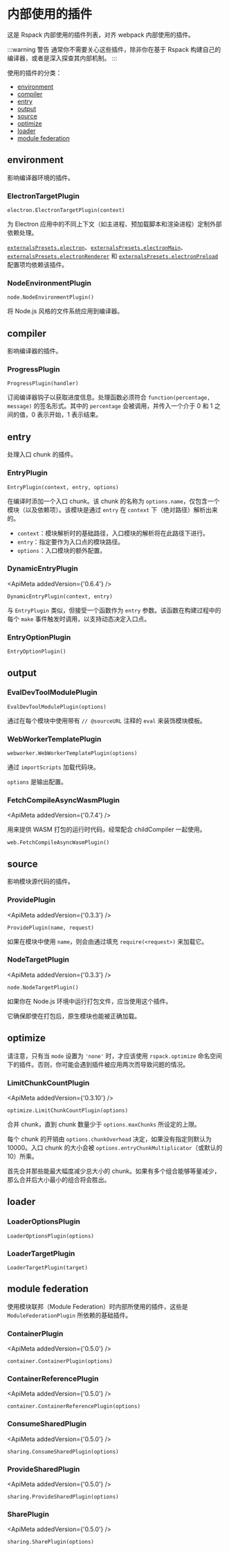
<WebpackLicense from="https://webpack.js.org/plugins/internal-plugins/" />

# 内部使用的插件

这是 Rspack 内部使用的插件列表，对齐 webpack 内部使用的插件。

:::warning 警告
通常你不需要关心这些插件，除非你在基于 Rspack 构建自己的编译器，或者是深入探查其内部机制。
:::

使用的插件的分类：

- [environment](#environment)
- [compiler](#compiler)
- [entry](#entry)
- [output](#output)
- [source](#source)
- [optimize](#optimize)
- [loader](#loader)
- [module federation](#module-federation)

## environment

影响编译器环境的插件。

### ElectronTargetPlugin

`electron.ElectronTargetPlugin(context)`

为 Electron 应用中的不同上下文（如主进程、预加载脚本和渲染进程）定制外部依赖处理。

[`externalsPresets.electron`](/config/externals#electron)、[`externalsPresets.electronMain`](/config/externals#electronmain)、[`externalsPresets.electronRenderer`](/config/externals#electronrenderer) 和 [`externalsPresets.electronPreload`](/config/externals#electronpreload) 配置项均依赖该插件。

### NodeEnvironmentPlugin

`node.NodeEnvironmentPlugin()`

将 Node.js 风格的文件系统应用到编译器。

## compiler

影响编译器的插件。

### ProgressPlugin

`ProgressPlugin(handler)`

订阅编译器钩子以获取进度信息。处理函数必须符合 `function(percentage, message)` 的签名形式。其中的 `percentage` 会被调用，并传入一个介于 0 和 1 之间的值，0 表示开始，1 表示结束。

## entry

处理入口 chunk 的插件。

### EntryPlugin

`EntryPlugin(context, entry, options)`

在编译时添加一个入口 chunk。该 chunk 的名称为 `options.name`，仅包含一个模块（以及依赖项）。该模块是通过 `entry` 在 `context` 下（绝对路径）解析出来的。

- `context`：模块解析时的基础路径，入口模块的解析将在此路径下进行。
- `entry`：指定要作为入口点的模块路径。
- `options`：入口模块的额外配置。

### DynamicEntryPlugin

<ApiMeta addedVersion={'0.6.4'} />

`DynamicEntryPlugin(context, entry)`

与 `EntryPlugin` 类似，但接受一个函数作为 `entry` 参数。该函数在构建过程中的每个 `make` 事件触发时调用，以支持动态决定入口点。

### EntryOptionPlugin

`EntryOptionPlugin()`

## output

### EvalDevToolModulePlugin

`EvalDevToolModulePlugin(options)`

通过在每个模块中使用带有 `// @sourceURL` 注释的 `eval` 来装饰模块模板。

### WebWorkerTemplatePlugin

`webworker.WebWorkerTemplatePlugin(options)`

通过 `importScripts` 加载代码块。

`options` 是输出配置。

### FetchCompileAsyncWasmPlugin

<ApiMeta addedVersion={'0.7.4'} />

用来提供 WASM 打包的运行时代码，经常配合 childCompiler 一起使用。

`web.FetchCompileAsyncWasmPlugin()`

## source

影响模块源代码的插件。

### ProvidePlugin

<ApiMeta addedVersion={'0.3.3'} />

`ProvidePlugin(name, request)`

如果在模块中使用 `name`，则会由通过填充 `require(<request>)` 来加载它。

### NodeTargetPlugin

<ApiMeta addedVersion={'0.3.3'} />

`node.NodeTargetPlugin()`

如果你在 Node.js 环境中运行打包文件，应当使用这个插件。

它确保即使在打包后，原生模块也能被正确加载。

## optimize

请注意，只有当 `mode` 设置为 `'none'` 时，才应该使用 `rspack.optimize` 命名空间下的插件。否则，你可能会遇到插件被应用两次而导致问题的情况。

### LimitChunkCountPlugin

<ApiMeta addedVersion={'0.3.10'} />

`optimize.LimitChunkCountPlugin(options)`

合并 chunk，直到 chunk 数量少于 `options.maxChunks` 所设定的上限。

每个 chunk 的开销由 `options.chunkOverhead` 决定，如果没有指定则默认为 10000。入口 chunk 的大小会被 `options.entryChunkMultiplicator`（或默认的 10）所乘。

首先合并那些能最大幅度减少总大小的 chunk。如果有多个组合能够等量减少，那么合并后大小最小的组合将会胜出。

## loader

### LoaderOptionsPlugin

`LoaderOptionsPlugin(options)`

### LoaderTargetPlugin

`LoaderTargetPlugin(target)`

## module federation

使用模块联邦（Module Federation）时内部所使用的插件，这些是 `ModuleFederationPlugin` 所依赖的基础插件。

### ContainerPlugin

<ApiMeta addedVersion={'0.5.0'} />

`container.ContainerPlugin(options)`

### ContainerReferencePlugin

<ApiMeta addedVersion={'0.5.0'} />

`container.ContainerReferencePlugin(options)`

### ConsumeSharedPlugin

<ApiMeta addedVersion={'0.5.0'} />

`sharing.ConsumeSharedPlugin(options)`

### ProvideSharedPlugin

<ApiMeta addedVersion={'0.5.0'} />

`sharing.ProvideSharedPlugin(options)`

### SharePlugin

<ApiMeta addedVersion={'0.5.0'} />

`sharing.SharePlugin(options)`
